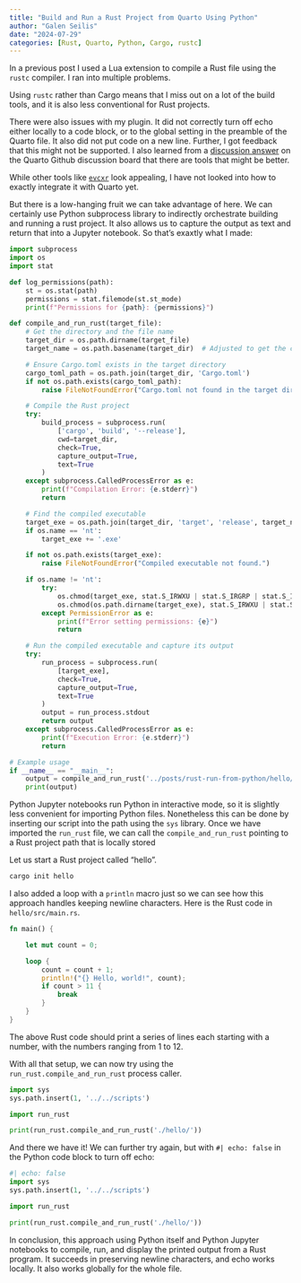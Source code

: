 ```yaml
---
title: "Build and Run a Rust Project from Quarto Using Python"
author: "Galen Seilis"
date: "2024-07-29"
categories: [Rust, Quarto, Python, Cargo, rustc]
---
```


In a previous post I used a Lua extension to compile a Rust file using the `rustc` compiler. I ran into multiple problems. 

Using `rustc` rather than Cargo means that I miss out on a lot of the build tools, and it is also less conventional for Rust projects. 

There were also issues with my plugin. It did not correctly turn off echo either locally to a code block, or to the global setting in the preamble of the Quarto file. It also did not put code on a new line. Further, I got feedback that this might not be supported. I also learned from a [discussion answer](https://github.com/quarto-dev/quarto-cli/discussions/10399#discussioncomment-10178340) on the Quarto Github discussion board that there are tools that might be better.

While other tools like [`evcxr`](https://github.com/evcxr/evcxr/) look appealing, I have not looked into how to exactly integrate it with Quarto yet. 

But there is a low-hanging fruit we can take advantage of here. We can certainly use Python subprocess library to indirectly orchestrate building and running a rust project. It also allows us to capture the output as text and return that into a Jupyter notebook. So that's exaxtly what I made:

```python
import subprocess
import os
import stat

def log_permissions(path):
    st = os.stat(path)
    permissions = stat.filemode(st.st_mode)
    print(f"Permissions for {path}: {permissions}")

def compile_and_run_rust(target_file):
    # Get the directory and the file name
    target_dir = os.path.dirname(target_file)
    target_name = os.path.basename(target_dir)  # Adjusted to get the correct target name

    # Ensure Cargo.toml exists in the target directory
    cargo_toml_path = os.path.join(target_dir, 'Cargo.toml')
    if not os.path.exists(cargo_toml_path):
        raise FileNotFoundError("Cargo.toml not found in the target directory.")

    # Compile the Rust project
    try:
        build_process = subprocess.run(
            ['cargo', 'build', '--release'],
            cwd=target_dir,
            check=True,
            capture_output=True,
            text=True
        )
    except subprocess.CalledProcessError as e:
        print(f"Compilation Error: {e.stderr}")
        return

    # Find the compiled executable
    target_exe = os.path.join(target_dir, 'target', 'release', target_name)
    if os.name == 'nt':
        target_exe += '.exe'

    if not os.path.exists(target_exe):
        raise FileNotFoundError("Compiled executable not found.")

    if os.name != 'nt':
        try:
            os.chmod(target_exe, stat.S_IRWXU | stat.S_IRGRP | stat.S_IXGRP | stat.S_IROTH | stat.S_IXOTH)
            os.chmod(os.path.dirname(target_exe), stat.S_IRWXU | stat.S_IRWXG | stat.S_IRWXO)
        except PermissionError as e:
            print(f"Error setting permissions: {e}")
            return

    # Run the compiled executable and capture its output
    try:
        run_process = subprocess.run(
            [target_exe],
            check=True,
            capture_output=True,
            text=True
        )
        output = run_process.stdout
        return output
    except subprocess.CalledProcessError as e:
        print(f"Execution Error: {e.stderr}")
        return

# Example usage
if __name__ == "__main__":
    output = compile_and_run_rust('../posts/rust-run-from-python/hello/main.rs')
    print(output)
```

Python Jupyter notebooks run Python in interactive mode, so it is slightly less convenient for importing Python files. Nonetheless this can be done by inserting our script into the path using the `sys` library. Once we have imported the `run_rust` file, we can call the `compile_and_run_rust` pointing to a Rust project path that is locally stored


Let us start a Rust project called "hello".

```bash
cargo init hello
```

I also added a loop with a `println` macro just so we can see how this approach handles keeping newline characters. Here is the Rust code in `hello/src/main.rs`.

```rust
fn main() {

    let mut count = 0;

    loop {
        count = count + 1;
        println!("{} Hello, world!", count);
        if count > 11 {
            break
        }
    }
}
```

The above Rust code should print a series of lines each starting with a number, with the numbers ranging from 1 to 12.

With all that setup, we can now try using the `run_rust.compile_and_run_rust` process caller.

```python
import sys
sys.path.insert(1, '../../scripts')

import run_rust

print(run_rust.compile_and_run_rust('./hello/'))
```

And there we have it! We can further try again, but with `#| echo: false` in the Python code block to turn off echo:


```python
#| echo: false
import sys
sys.path.insert(1, '../../scripts')

import run_rust

print(run_rust.compile_and_run_rust('./hello/'))
```

In conclusion, this approach using Python itself and Python Jupyter notebooks to compile, run, and display the printed output from a Rust program. It succeeds in preserving newline characters, and echo works locally. It also works globally for the whole file.
